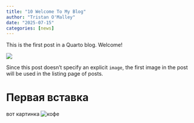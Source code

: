 ```yaml
---
title: "10 Welcome To My Blog"
author: "Tristan O'Malley"
date: "2025-07-15"
categories: [news]
---
```


This is the first post in a Quarto blog. Welcome!

![](thumbnail.jpg)

Since this post doesn't specify an explicit `image`, the first image in the post will be used in the listing page of posts.

# Первая вставка

вот картинка ![кофе](kofe_jeffrey_photo_2025-07-14_10-09-18.jpg)
